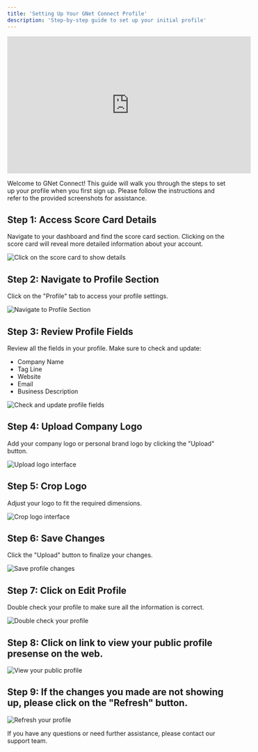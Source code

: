 ```yaml
---
title: 'Setting Up Your GNet Connect Profile'
description: 'Step-by-step guide to set up your initial profile'
---
```


<iframe
  width="560"
  height="315"
  src="https://www.youtube.com/embed/qbBx4rW3IbQ"
  title="GNet Connect Profile Setup Guide"
  frameborder="0"
  allow="accelerometer; autoplay; clipboard-write; encrypted-media; gyroscope; picture-in-picture"
  allowfullscreen
></iframe>

Welcome to GNet Connect! This guide will walk you through the steps to set up your profile when you first sign up. Please follow the instructions and refer to the provided screenshots for assistance.

## Step 1: Access Score Card Details
Navigate to your dashboard and find the score card section. Clicking on the score card will reveal more detailed information about your account.

<img
  src="/images/profile/step1.png"
  alt="Click on the score card to show details"
/>

## Step 2: Navigate to Profile Section
Click on the "Profile" tab to access your profile settings.

<img
  src="/images/profile/step2.png"
  alt="Navigate to Profile Section"
/>

## Step 3: Review Profile Fields
Review all the fields in your profile. Make sure to check and update:
- Company Name
- Tag Line
- Website
- Email
- Business Description

<img
  src="/images/profile/step3.png"
  alt="Check and update profile fields"
/>

## Step 4: Upload Company Logo
Add your company logo or personal brand logo by clicking the "Upload" button.

<img
  src="/images/profile/step4.png"
  alt="Upload logo interface"
/>

## Step 5: Crop Logo
Adjust your logo to fit the required dimensions.

<img
  src="/images/profile/step5.png"
  alt="Crop logo interface"
/>

## Step 6: Save Changes
Click the "Upload" button to finalize your changes.

<img
  src="/images/profile/step6.png"
  alt="Save profile changes"
/>

## Step 7: Click on Edit Profile
Double check your profile to make sure all the information is correct.

<img
  src="/images/profile/step7.png"
  alt="Double check your profile"
/>

## Step 8: Click on link to view your public profile presense on the web.

<img
  src="/images/profile/step8.png"
  alt="View your public profile"
/>

## Step 9: If the changes you made are not showing up, please click on the "Refresh" button.

<img
  src="/images/profile/step9.png"
  alt="Refresh your profile"
/>

<Note>
If you have any questions or need further assistance, please contact our support team.
</Note>